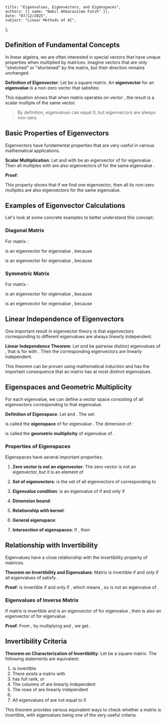     title: "Eigenvalues, Eigenvectors, and Eigenspaces",
    authors: [{ name: "Nabil Akbarazzima Fatih" }],
    date: "07/12/2025",
    subject: "Linear Methods of AI",
};

## Definition of Fundamental Concepts

In linear algebra, we are often interested in special vectors that have unique properties when multiplied by matrices. Imagine vectors that are only "stretched" or "shortened" by the matrix, but their direction remains unchanged.

**Definition of Eigenvector**: Let <InlineMath math="A \in \mathbb{K}^{n \times n}" /> be a square matrix. An **eigenvector** <InlineMath math="v \in \mathbb{K}^n" /> for an **eigenvalue** <InlineMath math="\lambda \in \mathbb{K}" /> is a non-zero vector <InlineMath math="v \neq 0" /> that satisfies:

<BlockMath math="A \cdot v = \lambda \cdot v" />

This equation shows that when matrix <InlineMath math="A" /> operates on vector <InlineMath math="v" />, the result is a scalar multiple of the same vector.

> By definition, eigenvalues can equal 0, but eigenvectors are always non-zero.

## Basic Properties of Eigenvectors

Eigenvectors have fundamental properties that are very useful in various mathematical applications.

**Scalar Multiplication**: Let <InlineMath math="A \in \mathbb{K}^{n \times n}" /> and <InlineMath math="v \in \mathbb{K}^n" /> with <InlineMath math="v \neq 0" /> be an eigenvector of <InlineMath math="A" /> for eigenvalue <InlineMath math="\lambda \in \mathbb{K}" />. Then all multiples <InlineMath math="t \cdot v" /> with <InlineMath math="t \neq 0" /> are also eigenvectors of <InlineMath math="A" /> for the same eigenvalue <InlineMath math="\lambda" />.

**Proof**: <InlineMath math="A \cdot (t \cdot v) = t \cdot (A \cdot v) = t \cdot (\lambda \cdot v) = \lambda \cdot (t \cdot v)" />

This property shows that if we find one eigenvector, then all its non-zero multiples are also eigenvectors for the same eigenvalue.

## Examples of Eigenvector Calculations

Let's look at some concrete examples to better understand this concept:

### Diagonal Matrix

For matrix <InlineMath math="A = \begin{pmatrix} 1 & 0 \\ 0 & 2 \end{pmatrix}" />:

<InlineMath math="v_1 = \begin{pmatrix} 1 \\ 0 \end{pmatrix}" /> is an eigenvector for eigenvalue <InlineMath math="\lambda_1 = 1" />, because <InlineMath math="A \cdot v_1 = \begin{pmatrix} 1 \\ 0 \end{pmatrix} = 1 \cdot v_1" />

<InlineMath math="v_2 = \begin{pmatrix} 0 \\ 1 \end{pmatrix}" /> is an eigenvector for eigenvalue <InlineMath math="\lambda_2 = 2" />, because <InlineMath math="A \cdot v_2 = \begin{pmatrix} 0 \\ 2 \end{pmatrix} = 2 \cdot v_2" />

### Symmetric Matrix

For matrix <InlineMath math="A = \begin{pmatrix} 3 & 1 \\ 1 & 3 \end{pmatrix}" />:

<InlineMath math="v_1 = \begin{pmatrix} -1 \\ 1 \end{pmatrix}" /> is an eigenvector for eigenvalue <InlineMath math="\lambda_1 = 2" />, because <InlineMath math="A \cdot v_1 = \begin{pmatrix} -2 \\ 2 \end{pmatrix} = 2 \cdot v_1" />

<InlineMath math="v_2 = \begin{pmatrix} 1 \\ 1 \end{pmatrix}" /> is an eigenvector for eigenvalue <InlineMath math="\lambda_2 = 4" />, because <InlineMath math="A \cdot v_2 = \begin{pmatrix} 4 \\ 4 \end{pmatrix} = 4 \cdot v_2" />

## Linear Independence of Eigenvectors

One important result in eigenvector theory is that eigenvectors corresponding to different eigenvalues are always linearly independent.

**Linear Independence Theorem**: Let <InlineMath math="A \in \mathbb{K}^{n \times n}" /> and <InlineMath math="\lambda_1, \ldots, \lambda_k \in \mathbb{K}" /> be pairwise distinct eigenvalues of <InlineMath math="A" />, that is <InlineMath math="\lambda_i \neq \lambda_j" /> for <InlineMath math="i \neq j" /> with <InlineMath math="i, j \in \{1, \ldots, k\}" />. Then the corresponding eigenvectors <InlineMath math="v_1, \ldots, v_k \in \mathbb{K}^n" /> are linearly independent.

This theorem can be proven using mathematical induction and has the important consequence that an <InlineMath math="n \times n" /> matrix has at most <InlineMath math="n" /> distinct eigenvalues.

## Eigenspaces and Geometric Multiplicity

For each eigenvalue, we can define a vector space consisting of all eigenvectors corresponding to that eigenvalue.

**Definition of Eigenspace**: Let <InlineMath math="A \in \mathbb{K}^{n \times n}" /> and <InlineMath math="\lambda \in \mathbb{K}" />. The set:

<BlockMath math="\text{Eig}_A(\lambda) = \{v \in \mathbb{K}^n : A \cdot v = \lambda \cdot v\}" />

is called the **eigenspace** of <InlineMath math="A" /> for eigenvalue <InlineMath math="\lambda" />. The dimension of <InlineMath math="\text{Eig}_A(\lambda)" />:

<BlockMath math="\dim \text{Eig}_A(\lambda)" />

is called the **geometric multiplicity** of eigenvalue <InlineMath math="\lambda" /> of <InlineMath math="A" />.

### Properties of Eigenspaces

Eigenspaces have several important properties:

1. **Zero vector is not an eigenvector**: The zero vector is not an eigenvector, but it is an element of <InlineMath math="\text{Eig}_A(\lambda)" />

2. **Set of eigenvectors**: <InlineMath math="\text{Eig}_A(\lambda) \setminus \{0\}" /> is the set of all eigenvectors of <InlineMath math="A" /> corresponding to <InlineMath math="\lambda" />

3. **Eigenvalue condition**: <InlineMath math="\lambda" /> is an eigenvalue of <InlineMath math="A" /> if and only if <InlineMath math="\text{Eig}_A(\lambda) \neq \{0\}" />

4. **Dimension bound**: <InlineMath math="0 \leq \dim \text{Eig}_A(\lambda) \leq n" />

5. **Relationship with kernel**: <InlineMath math="\text{Eig}_A(0) = \{v \in \mathbb{K}^n : A \cdot v = 0\} = \ker A" />

6. **General eigenspace**: <InlineMath math="\text{Eig}_A(\lambda) = \{v \in \mathbb{K}^n : (A - \lambda \cdot I) \cdot v = 0\} = \ker(A - \lambda \cdot I)" />

7. **Intersection of eigenspaces**: If <InlineMath math="\lambda_1 \neq \lambda_2" />, then <InlineMath math="\text{Eig}_A(\lambda_1) \cap \text{Eig}_A(\lambda_2) = \{0\}" />

## Relationship with Invertibility

Eigenvalues have a close relationship with the invertibility property of matrices.

**Theorem on Invertibility and Eigenvalues**: Matrix <InlineMath math="A \in \mathbb{K}^{n \times n}" /> is invertible if and only if all eigenvalues <InlineMath math="\lambda \in \mathbb{K}" /> of <InlineMath math="A" /> satisfy <InlineMath math="\lambda \neq 0" />.

**Proof**: <InlineMath math="A" /> is invertible if and only if <InlineMath math="\text{Rank} A = n" />, which means <InlineMath math="\text{Eig}_A(0) = \ker A = \{0\}" />, so <InlineMath math="\lambda = 0" /> is not an eigenvalue of <InlineMath math="A" />.

### Eigenvalues of Inverse Matrix

If matrix <InlineMath math="A" /> is invertible and <InlineMath math="v \neq 0" /> is an eigenvector of <InlineMath math="A" /> for eigenvalue <InlineMath math="\lambda \in \mathbb{K}" />, then <InlineMath math="v" /> is also an eigenvector of <InlineMath math="A^{-1}" /> for eigenvalue <InlineMath math="\frac{1}{\lambda}" />.

**Proof**: From <InlineMath math="A \cdot v = \lambda \cdot v" />, by multiplying <InlineMath math="A^{-1}" /> and <InlineMath math="\frac{1}{\lambda}" />, we get <InlineMath math="\frac{1}{\lambda} \cdot v = A^{-1} \cdot v" />.

## Invertibility Criteria

**Theorem on Characterization of Invertibility**: Let <InlineMath math="A \in \mathbb{K}^{n \times n}" /> be a square matrix. The following statements are equivalent:

1. <InlineMath math="A" /> is invertible
2. There exists a matrix <InlineMath math="A^{-1} \in \mathbb{K}^{n \times n}" /> with <InlineMath math="A \cdot A^{-1} = I = A^{-1} \cdot A" />
3. <InlineMath math="A" /> has full rank, <InlineMath math="\text{Rank} A = n" /> or <InlineMath math="\ker A = \{0\}" />
4. The columns of <InlineMath math="A" /> are linearly independent
5. The rows of <InlineMath math="A" /> are linearly independent
6. <InlineMath math="\det A \neq 0" />
7. All eigenvalues of <InlineMath math="A" /> are not equal to 0

This theorem provides various equivalent ways to check whether a matrix is invertible, with eigenvalues being one of the very useful criteria.